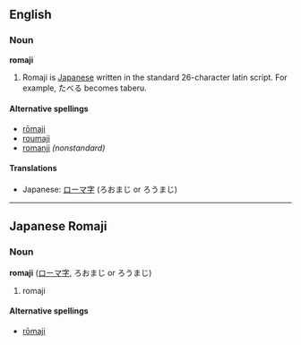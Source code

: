 ==English==
===Noun===
'''romaji'''

#Romaji is [[Japanese]] written in the standard 26-character latin script. For example, &#12383;&#12409;&#12427; becomes taberu.

====Alternative spellings====
*[[rōmaji]]
*[[roumaji]]
*[[romanji]] ''(nonstandard)''

====Translations====
*Japanese: [[ローマ字]] (ろおまじ or ろうまじ)

----

==Japanese Romaji==
===Noun===
'''romaji''' ([[ローマ字]], ろおまじ or ろうまじ)

# romaji

====Alternative spellings====
*[[rōmaji]]